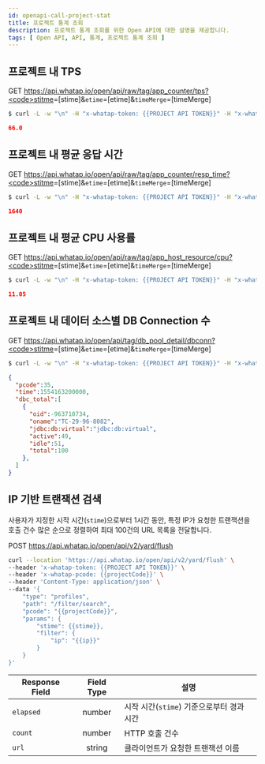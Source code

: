```yaml
---
id: openapi-call-project-stat
title: 프로젝트 통계 조회
description: 프로젝트 통계 조회를 위한 Open API에 대한 설명을 제공합니다.
tags: [ Open API, API, 통계, 프로젝트 통계 조회 ]
---
```


## 프로젝트 내 TPS

<span class='apitype'>GET</span> https://api.whatap.io/open/api/raw/tag/app_counter/tps?<code>stitme</code>=[stime]&<code>etime</code>=[etime]&<code>timeMerge</code>=[timeMerge]

```bash title='command'
$ curl -L -w "\n" -H "x-whatap-token: {{PROJECT API TOKEN}}" -H "x-whatap-pcode: {{projectCode}}" "https://api.whatap.io/open/api/raw/tag/app_counter/tps?stime=1554163200000&etime=1554422400000&timeMerge=avg"
```

```json title='response'
66.0
```

## 프로젝트 내 평균 응답 시간

<span class='apitype'>GET</span> https://api.whatap.io/open/api/raw/tag/app_counter/resp_time?<code>stitme</code>=[stime]&<code>etime</code>=[etime]&<code>timeMerge</code>=[timeMerge]

```bash title='command'
$ curl -L -w "\n" -H "x-whatap-token: {{PROJECT API TOKEN}}" -H "x-whatap-pcode: {{projectCode}}" "https://api.whatap.io/open/api/raw/tag/app_counter/resp_time?stime=1554163200000&etime=1554422400000&timeMerge=avg"
```

```json title='response'
1640
```

## 프로젝트 내 평균 CPU 사용률

<span class='apitype'>GET</span> https://api.whatap.io/open/api/raw/tag/app_host_resource/cpu?<code>stitme</code>=[stime]&<code>etime</code>=[etime]&<code>timeMerge</code>=[timeMerge]

```bash title='command'
$ curl -L -w "\n" -H "x-whatap-token: {{PROJECT API TOKEN}}" -H "x-whatap-pcode: {{projectCode}}" "https://api.whatap.io/open/api/raw/tag/app_host_resource/cpu?stime=1554163200000&etime=1554422400000&timeMerge=avg"
```

```json title='response'
11.05
```

## 프로젝트 내 데이터 소스별 DB Connection 수

<span class='apitype'>GET</span> https://api.whatap.io/open/api/tag/db_pool_detail/dbconn?<code>stitme</code>=[stime]&<code>etime</code>=[etime]&<code>timeMerge</code>=[timeMerge]

```bash title='command'
$ curl -L -w "\n" -H "x-whatap-token: {{PROJECT API TOKEN}}" -H "x-whatap-pcode: {{projectCode}}" "https://api.whatap.io/open/api/tag/db_pool_detail/dbconn?stime=1554163200000&etime=1554422400000&timeMerge=avg"
```

```json title='response'
{
  "pcode":35,
  "time":1554163200000,
  "dbc_total":[
    {
      "oid":-963710734,
      "oname":"TC-29-96-8082",
      "jdbc:db:virtual":"jdbc:db:virtual",
      "active":49,
      "idle":51,
      "total":100
    },
  ]
}
```

## IP 기반 트랜잭션 검색

사용자가 지정한 시작 시간(`stime`)으로부터 1시간 동안, 특정 IP가 요청한 트랜잭션을 호출 건수 많은 순으로 정렬하여 최대 100건의 URL 목록을 전달합니다.

<span class='apitype'>POST</span> https://api.whatap.io/open/api/v2/yard/flush

```bash title="command"
curl --location 'https://api.whatap.io/open/api/v2/yard/flush' \
--header 'x-whatap-token: {{PROJECT API TOKEN}}' \
--header 'x-whatap-pcode: {{projectCode}}' \
--header 'Content-Type: application/json' \
--data '{
    "type": "profiles",
    "path": "/filter/search",
    "pcode": "{{projectCode}}",
    "params": {
        "stime": {{stime}},
        "filter": {
            "ip": "{{ip}}"
        }
    }
}'
```

| Response Field | Field Type | 설명 |
| -- | :-: | -- |
| `elapsed` | <span class='type'>number</span> | 시작 시간(`stime`) 기준으로부터 경과 시간 |
| `count` | <span class='type'>number</span> | HTTP 호출 건수 |
| `url` | <span class='type'>string</span> | 클라이언트가 요청한 트랜잭션 이름 |